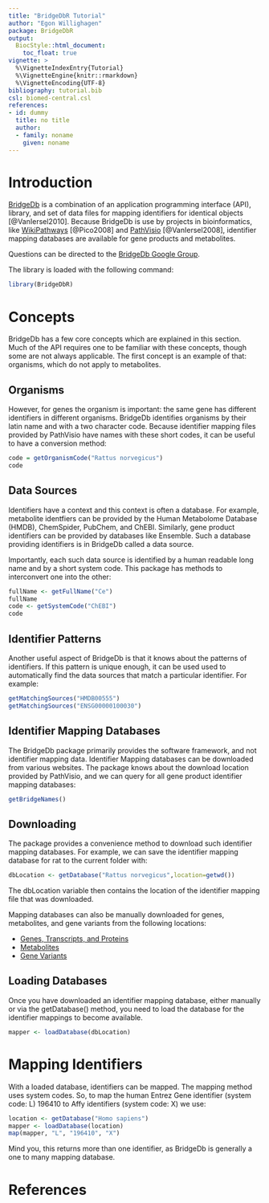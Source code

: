 ```yaml
---
title: "BridgeDbR Tutorial"
author: "Egon Willighagen"
package: BridgeDbR
output: 
  BiocStyle::html_document:
    toc_float: true
vignette: >
  %\VignetteIndexEntry{Tutorial}
  %\VignetteEngine{knitr::rmarkdown}
  %\VignetteEncoding{UTF-8}  
bibliography: tutorial.bib
csl: biomed-central.csl
references:
- id: dummy
  title: no title
  author:
  - family: noname
    given: noname
---
```


# Introduction

[BridgeDb](https://github.com/bridgedb/BridgeDb) is a combination of an application programming interface (API), library, and set of data files
for mapping identifiers for identical objects [@VanIersel2010]. Because BridgeDb is
use by projects in bioinformatics, like [WikiPathways](http://wikipathways.org/) [@Pico2008] and
[PathVisio](http://pathvisio.org/) [@VanIersel2008],
identifier mapping databases are available for gene products and metabolites.

Questions can be directed to the [BridgeDb Google Group](https://groups.google.com/forum/#!forum/bridgedb-discuss).

The library is loaded with the following command:

```r
library(BridgeDbR)
```

# Concepts

BridgeDb has a few core concepts which are explained in this section. Much of the API requires one to
be familiar with these concepts, though some are not always applicable. The first concept is an example
of that: organisms, which do not apply to metabolites.

## Organisms

However, for genes the organism is important: the same gene has different identifiers in different
organisms. BridgeDb identifies organisms by their latin name and with a two character code. Because
identifier mapping files provided by PathVisio have names with these short codes, it can be useful to
have a conversion method:

```r
code = getOrganismCode("Rattus norvegicus")
code
```

## Data Sources

Identifiers have a context and this context is often a database. For example, metabolite identfiers
can be provided by the Human Metabolome Database (HMDB), ChemSpider, PubChem, and ChEBI. Similarly,
gene product identifiers can be provided by databases like Ensemble. Such a database providing
identifiers is in BridgeDb called a data source.

Importantly, each such data source is identified by a human readable long name and by a short
system code. This package has methods to interconvert one into the other:

```r
fullName <- getFullName("Ce")
fullName
code <- getSystemCode("ChEBI")
code
```

## Identifier Patterns

Another useful aspect of BridgeDb is that it knows about the patterns of identifiers. If this
pattern is unique enough, it can be used used to automatically find the data sources that
match a particular identifier. For example:

```r
getMatchingSources("HMDB00555")
getMatchingSources("ENSG00000100030")
```

## Identifier Mapping Databases

The BridgeDb package primarily provides the software framework, and not identifier mapping
data. Identifier Mapping databases can be downloaded from various websites. The package
knows about the download location provided by PathVisio, and we can query for all gene
product identifier mapping databases:

```r
getBridgeNames()
```

## Downloading

The package provides
a convenience method to download such identifier mapping databases. For example, we can save the
identifier mapping database for rat to the current folder with:

```r
dbLocation <- getDatabase("Rattus norvegicus",location=getwd())
```

The dbLocation variable then contains the location of the identifier mapping file that was
downloaded.

Mapping databases can also be manually downloaded for genes, metabolites, and gene variants
from the following locations:

* [Genes, Transcripts, and Proteins](http://bridgedb.org/data/gene_database/)
* [Metabolites](http://bridgedb.org/data/gene_database/)
* [Gene Variants](http://bridgedb.org/data/variant/)

## Loading Databases

Once you have downloaded an identifier mapping database, either manually or via the getDatabase()
method, you need to load the database for the identifier mappings to become available.

```r
mapper <- loadDatabase(dbLocation)
```

# Mapping Identifiers

With a loaded database, identifiers can be mapped. The mapping method uses system codes. So, to
map the human Entrez Gene identifier (system code: L) 196410 to Affy identifiers (system code: X) we
use:

```r
location <- getDatabase("Homo sapiens")
mapper <- loadDatabase(location)
map(mapper, "L", "196410", "X")
```

Mind you, this returns more than one identifier, as BridgeDb is generally a one to many mapping database.

# References

